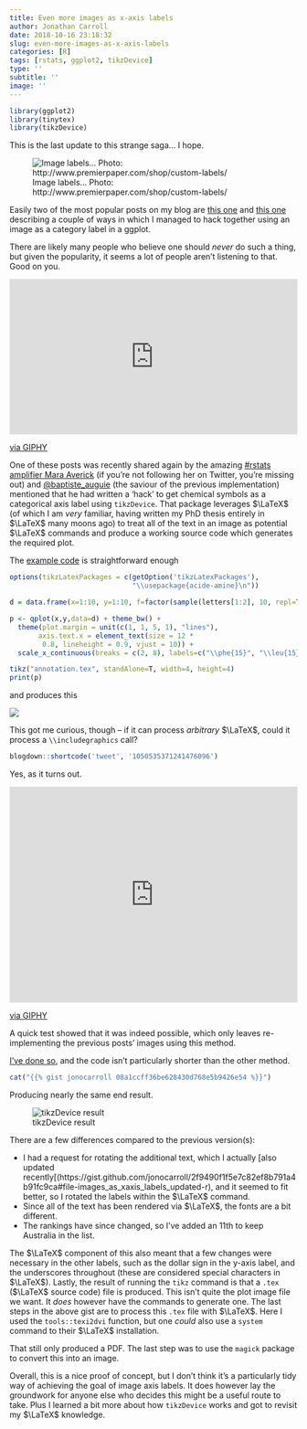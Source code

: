 ```yaml
---
title: Even more images as x-axis labels
author: Jonathan Carroll
date: 2018-10-16 23:18:32
slug: even-more-images-as-x-axis-labels
categories: [R]
tags: [rstats, ggplot2, tikzDevice]
type: ''
subtitle: ''
image: ''
---
```


```r
library(ggplot2)
library(tinytex)
library(tikzDevice)
```

This is the last update to this strange saga... I hope.

![Image labels… Photo: http://www.premierpaper.com/shop/custom-labels/](/post/2018-10-16-even-more-images-as-x-axis-labels_files/labels.jpg)

Easily two of the most popular posts on my blog are [this one](https://jonocarroll.com.au/2016-06-02-images-as-x-axis-labels.html") and [this one](https://jonocarroll.com.au/2016-06-03-images-as-x-axis-labels-updated.html") describing a couple of ways in which I managed to hack together using an image as a category label in a ggplot. 

There are likely many people who believe one should <em>never</em> do such a thing, but given the popularity, it seems a lot of people aren't listening to that. Good on you.

<div style="width:100%;height:0;padding-bottom:54%;position:relative;"><iframe src="https://giphy.com/embed/bqalUGFYfyHzW" width="100%" height="100%" style="position:absolute" frameBorder="0" class="giphy-embed" allowFullScreen></iframe></div><p><a href="https://giphy.com/gifs/good-hang-breastfeeding-bqalUGFYfyHzW">via GIPHY</a></p>

One of these posts was recently shared again by the amazing [#rstats amplifier Mara Averick](https://twitter.com/dataandme") (if you're not following her on Twitter, you're missing out) and [@baptiste_auguie](https://twitter.com/baptiste_auguie") (the saviour of the previous implementation) mentioned that he had written a 'hack' to get chemical symbols as a categorical axis label using `tikzDevice`. That package leverages $\LaTeX$ (of which I am _very_ familiar, having written my PhD thesis entirely in $\LaTeX$ many moons ago) to treat all of the text in an image as potential $\LaTeX$ commands and produce a working source code which generates the required plot.

The [example code](https://groups.google.com/forum/#!topic/ggplot2/OPhpWtVcwtY) is straightforward enough

```r
options(tikzLatexPackages = c(getOption('tikzLatexPackages'),
                              "\\usepackage{acide-amine}\n")) 

d = data.frame(x=1:10, y=1:10, f=factor(sample(letters[1:2], 10, repl=TRUE))) 

p <- qplot(x,y,data=d) + theme_bw() + 
  theme(plot.margin = unit(c(1, 1, 5, 1), "lines"), 
       axis.text.x = element_text(size = 12 * 
        0.8, lineheight = 0.9, vjust = 10)) + 
  scale_x_continuous(breaks = c(2, 8), labels=c("\\phe{15}", "\\leu{15}")) 

tikz("annotation.tex", standAlone=T, width=4, height=4) 
print(p) 
```

and produces this

![](/post/2018-10-16-even-more-images-as-x-axis-labels_files/annotation.png)

This got me curious, though -- if it can process _arbitrary_ $\LaTeX$, could it process a `\\includegraphics` call?

```r
blogdown::shortcode('tweet', '1050535371241476096')
```

Yes, as it turns out. 

<div style="width:100%;height:0;padding-bottom:75%;position:relative;"><iframe src="https://giphy.com/embed/XreQmk7ETCak0" width="100%" height="100%" style="position:absolute" frameBorder="0" class="giphy-embed" allowFullScreen></iframe></div><p><a href="https://giphy.com/gifs/retro-thumbs-up-XreQmk7ETCak0">via GIPHY</a></p>

A quick test showed that it was indeed possible, which only leaves re-implementing the previous posts' images using this method.

[I've done so](https://gist.github.com/jonocarroll/08a1ccff36be628430d768e5b9426e54), and the code isn't particularly shorter than the other method.

```r
cat("{{% gist jonocarroll 08a1ccff36be628430d768e5b9426e54 %}}")
```

Producing nearly the same end result.

![tikzDevice result](/post/2018-10-16-even-more-images-as-x-axis-labels_files/annotation.png)

There are a few differences compared to the previous version(s):

 - I had a request for rotating the additional text, which I actually [also updated recently[(https://gist.github.com/jonocarroll/2f9490f1f5e7c82ef8b791a4b91fc9ca#file-images_as_xaxis_labels_updated-r), and it seemed to fit better, so I rotated the labels within the $\LaTeX$ command.
 - Since all of the text has been rendered via $\LaTeX$, the fonts are a bit different.
 - The rankings have since changed, so I've added an 11th to keep Australia in the list.

The $\LaTeX$ component of this also meant that a few changes were necessary in the other labels, such as the dollar sign in the y-axis label, and the underscores throughout (these are considered special characters in $\LaTeX$). Lastly, the result of running the `tikz` command is that a `.tex` ($\LaTeX$ source code) file is produced. This isn't quite the plot image file we want. It _does_ however have the commands to generate one. The last steps in the above gist are to process this `.tex` file with $\LaTeX$. Here I used the `tools::texi2dvi` function, but one _could_ also use a `system` command to their $\LaTeX$ installation.

That still only produced a PDF. The last step was to use the `magick` package to convert this into an image.

Overall, this is a nice proof of concept, but I don't think it's a particularly tidy way of achieving the goal of image axis labels. It does however lay the groundwork for anyone else who decides this might be a useful route to take. Plus I learned a bit more about how `tikzDevice` works and got to revisit my $\LaTeX$ knowledge.
